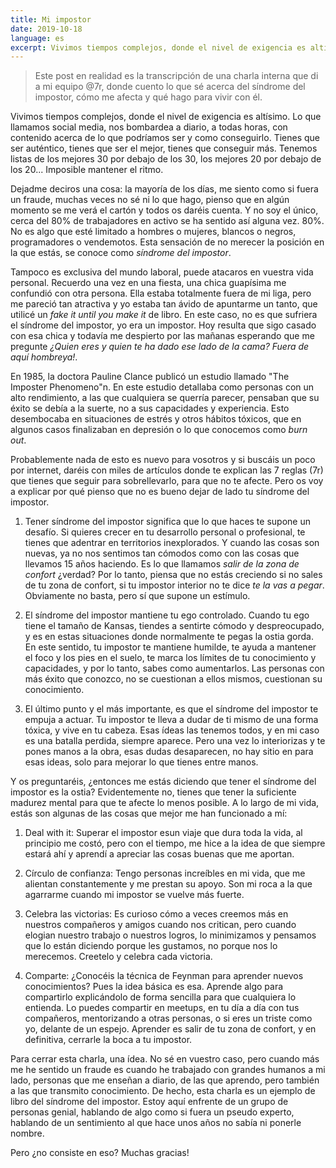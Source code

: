 ```yaml
---
title: Mi impostor
date: 2019-10-18
language: es
excerpt: Vivimos tiempos complejos, donde el nivel de exigencia es altísimo. Lo que llamamos social media, nos bombardea a diario, a todas horas, con contenido acerca de lo que podríamos ser y como conseguirlo.
---
```


> Este post en realidad es la transcripción de una charla interna que di a mi equipo @7r, donde cuento lo que sé acerca del síndrome del impostor, cómo me afecta y qué hago para vivir con él.

Vivimos tiempos complejos, donde el nivel de exigencia es altísimo. Lo que llamamos social media, nos bombardea a diario, a todas horas, con contenido acerca de lo que podríamos ser y como conseguirlo. Tienes que ser auténtico, tienes que ser el mejor, tienes que conseguir más. Tenemos listas de los mejores 30 por debajo de los 30, los mejores 20 por debajo de los 20...
Imposible mantener el ritmo.

Dejadme deciros una cosa: la mayoría de los días, me siento como si fuera un fraude, muchas veces no sé ni lo que hago, pienso que en algún momento se me verá el cartón y todos os daréis cuenta. Y no soy el único, cerca del 80% de trabajadores en activo se ha sentido así alguna vez. 80%. No es algo que esté limitado a hombres o mujeres, blancos o negros, programadores o vendemotos. Esta sensación de no merecer la posición en la que estás, se conoce como _síndrome del impostor_.

Tampoco es exclusiva del mundo laboral, puede atacaros en vuestra vida personal. Recuerdo una vez en una fiesta, una chica guapísima me confundió con otra persona. Ella estaba totalmente fuera de mi liga, pero me pareció tan atractiva y yo estaba tan ávido de apuntarme un tanto, que utilicé un _fake it until you make it_ de libro. En este caso, no es que sufriera el síndrome del impostor, yo era un impostor. Hoy resulta que sigo casado con esa chica y todavía me despierto por las mañanas esperando que me pregunte _¿Quien eres y quien te ha dado ese lado de la cama? Fuera de aquí hombreya!_.

En 1985, la doctora Pauline Clance publicó un estudio llamado "The Imposter Phenomeno"n. En este estudio detallaba como personas con un alto rendimiento, a las que cualquiera se querría parecer, pensaban que su éxito se debía a la suerte, no a sus capacidades y experiencia. Esto desembocaba en situaciones de estrés y otros hábitos tóxicos, que en algunos casos finalizaban en depresión o lo que conocemos como _burn out_.

Probablemente nada de esto es nuevo para vosotros y si buscáis un poco por internet, daréis con miles de artículos donde te explican las 7 reglas (7r) que tienes que seguir para sobrellevarlo, para que no te afecte. Pero os voy a explicar por qué pienso que no es bueno dejar de lado tu síndrome del impostor.

1. Tener síndrome del impostor significa que lo que haces te supone un desafío. Si quieres crecer en tu desarrollo personal o profesional, te tienes que adentrar en territorios inexplorados. Y cuando las cosas son nuevas, ya no nos sentimos tan cómodos como con las cosas que llevamos 15 años haciendo. Es lo que llamamos _salir de la zona de confort_ ¿verdad? Por lo tanto, piensa que no estás creciendo si no sales de tu zona de confort, si tu impostor interior no te dice _te la vas a pegar_. Obviamente no basta, pero sí que supone un estímulo.

2. El síndrome del impostor mantiene tu ego controlado. Cuando tu ego tiene el tamaño de Kansas, tiendes a sentirte cómodo y despreocupado, y es en estas situaciones donde normalmente te pegas la ostia gorda. En este sentido, tu impostor te mantiene humilde, te ayuda a mantener el foco y los pies en el suelo, te marca los límites de tu conocimiento y capacidades, y por lo tanto, sabes como aumentarlos. Las personas con más éxito que conozco, no se cuestionan a ellos mismos, cuestionan su conocimiento.

3. El último punto y el más importante, es que el síndrome del impostor te empuja a actuar. Tu impostor te lleva a dudar de ti mismo de una forma tóxica, y vive en tu cabeza. Esas ídeas las tenemos todos, y en mi caso es una batalla perdida, siempre aparece. Pero una vez lo interiorizas y te pones manos a la obra, esas dudas desaparecen, no hay sitio en para esas ideas, solo para mejorar lo que tienes entre manos.

Y os preguntaréis, ¿entonces me estás diciendo que tener el síndrome del impostor es la ostia? Evidentemente no, tienes que tener la suficiente madurez mental para que te afecte lo menos posible. A lo largo de mi vida, estás son algunas de las cosas que mejor me han funcionado a mí:

1. Deal with it: Superar el impostor esun viaje que dura toda la vida, al principio me costó, pero con el tiempo, me hice a la idea de que siempre estará ahí y aprendí a apreciar las cosas buenas que me aportan.

2. Círculo de confianza: Tengo personas increíbles en mi vida, que me alientan constantemente y me prestan su apoyo. Son mi roca a la que agarrarme cuando mi impostor se vuelve más fuerte.

3. Celebra las victorias: Es curioso cómo a veces creemos más en nuestros compañeros y amigos cuando nos critican, pero cuando elogian nuestro trabajo o nuestros logros, lo minimizamos y pensamos que lo están diciendo porque les gustamos, no porque nos lo merecemos. Creetelo y celebra cada victoria.

4. Comparte: ¿Conocéis la técnica de Feynman para aprender nuevos conocimientos? Pues la idea básica es esa. Aprende algo para compartirlo explicándolo de forma sencilla para que cualquiera lo entienda. Lo puedes compartir en meetups, en tu día a día con tus compañeros, mentorizando a otras personas, o si eres un triste como yo, delante de un espejo. Aprender es salir de tu zona de confort, y en definitiva, cerrarle la boca a tu impostor.

Para cerrar esta charla, una ídea. No sé en vuestro caso, pero cuando más me he sentido un fraude es cuando he trabajado con grandes humanos a mi lado, personas que me enseñan a diario, de las que aprendo, pero también a las que transmito conocimiento. De hecho, esta charla es un ejemplo de libro del síndrome del impostor. Estoy aquí enfrente de un grupo de personas genial, hablando de algo como si fuera un pseudo experto, hablando de un sentimiento al que hace unos años no sabía ni ponerle nombre.

Pero ¿no consiste en eso? Muchas gracias!
